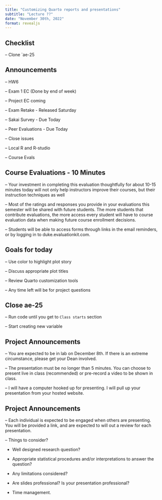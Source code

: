 ```yaml
---
title: "Customizing Quarto reports and presentations"
subtitle: "Lecture ??"
date: "November 30th, 2022"
format: revealjs
---
```


## Checklist

-- Clone `ae-25

## Announcements {.smaller}

-- HW6

-- Exam 1 EC (Done by end of week)

-- Project EC coming 

-- Exam Retake - Released Saturday 

-- Sakai Survey - Due Today 

-- Peer Evaluations - Due Today 

-- Close issues

-- Local R and R-studio

-- Course Evals 



## Course Evaluations - 10 Minutes 

-- Your investment in completing this evaluation thoughtfully for about 10-15 minutes today will not only help instructors improve their courses, but their instruction techniques as well

-- Most of the ratings and responses you provide in your evaluations this semester will be shared with future students. The more students that contribute evaluations, the more access every student will have to course evaluation data when making future course enrollment decisions. 

-- Students will be able to access forms through links in the email reminders, or by logging in to duke.evaluationkit.com.  

## Goals for today 

-- Use color to highlight plot story 

-- Discuss appropriate plot titles 

-- Review Quarto customization tools

-- Any time left will be for project questions

## Close ae-25

-- Run code until you get to `Class starts` section

-- Start creating new variable

## Project Announcements 

-- You are expected to be in lab on December 8th. If there is an extreme circumstance, please get your Dean involved. 

-- The presentation must be no longer than 5 minutes. You can choose to present live in class (recommended) or pre-record a video to be shown in class. 

-- I will have a computer hooked up for presenting. I will pull up your presentation from your hosted website.

## Project Announcements {.smaller}

-- Each individual is expected to be engaged when others are presenting. You will be provided a link, and are expected to will out a review for each presentation. 

-- Things to consider? 

- Well designed research question?

- Appropriate statistical procedures and/or interpretations to answer the question? 

- Any limitations considered? 

- Are slides professional? Is your presentation professional?

- Time management.



